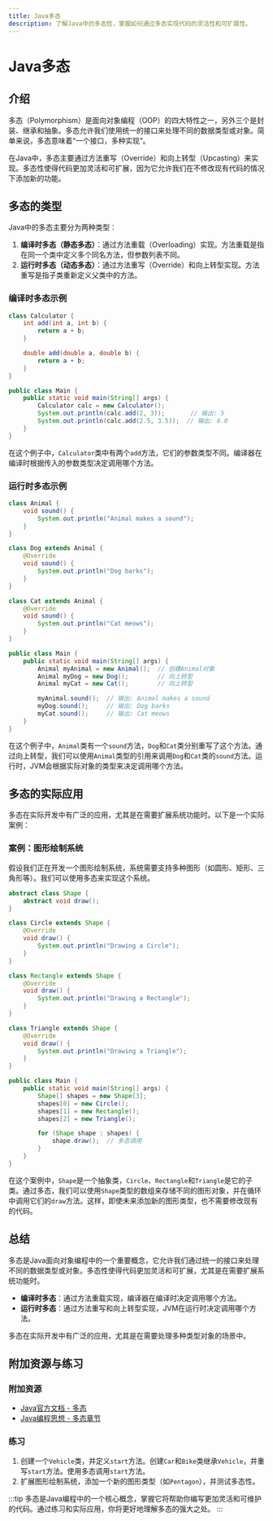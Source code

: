 ```yaml
---
title: Java多态
description: 了解Java中的多态性，掌握如何通过多态实现代码的灵活性和可扩展性。
---
```


# Java多态

## 介绍

多态（Polymorphism）是面向对象编程（OOP）的四大特性之一，另外三个是封装、继承和抽象。多态允许我们使用统一的接口来处理不同的数据类型或对象。简单来说，多态意味着“一个接口，多种实现”。

在Java中，多态主要通过方法重写（Override）和向上转型（Upcasting）来实现。多态性使得代码更加灵活和可扩展，因为它允许我们在不修改现有代码的情况下添加新的功能。

## 多态的类型

Java中的多态主要分为两种类型：

1. **编译时多态（静态多态）**：通过方法重载（Overloading）实现。方法重载是指在同一个类中定义多个同名方法，但参数列表不同。
2. **运行时多态（动态多态）**：通过方法重写（Override）和向上转型实现。方法重写是指子类重新定义父类中的方法。

### 编译时多态示例

```java
class Calculator {
    int add(int a, int b) {
        return a + b;
    }

    double add(double a, double b) {
        return a + b;
    }
}

public class Main {
    public static void main(String[] args) {
        Calculator calc = new Calculator();
        System.out.println(calc.add(2, 3));       // 输出: 5
        System.out.println(calc.add(2.5, 3.5));  // 输出: 6.0
    }
}
```

在这个例子中，`Calculator`类中有两个`add`方法，它们的参数类型不同。编译器在编译时根据传入的参数类型决定调用哪个方法。

### 运行时多态示例

```java
class Animal {
    void sound() {
        System.out.println("Animal makes a sound");
    }
}

class Dog extends Animal {
    @Override
    void sound() {
        System.out.println("Dog barks");
    }
}

class Cat extends Animal {
    @Override
    void sound() {
        System.out.println("Cat meows");
    }
}

public class Main {
    public static void main(String[] args) {
        Animal myAnimal = new Animal();  // 创建Animal对象
        Animal myDog = new Dog();        // 向上转型
        Animal myCat = new Cat();        // 向上转型

        myAnimal.sound();  // 输出: Animal makes a sound
        myDog.sound();     // 输出: Dog barks
        myCat.sound();     // 输出: Cat meows
    }
}
```

在这个例子中，`Animal`类有一个`sound`方法，`Dog`和`Cat`类分别重写了这个方法。通过向上转型，我们可以使用`Animal`类型的引用来调用`Dog`和`Cat`类的`sound`方法。运行时，JVM会根据实际对象的类型来决定调用哪个方法。

## 多态的实际应用

多态在实际开发中有广泛的应用，尤其是在需要扩展系统功能时。以下是一个实际案例：

### 案例：图形绘制系统

假设我们正在开发一个图形绘制系统，系统需要支持多种图形（如圆形、矩形、三角形等）。我们可以使用多态来实现这个系统。

```java
abstract class Shape {
    abstract void draw();
}

class Circle extends Shape {
    @Override
    void draw() {
        System.out.println("Drawing a Circle");
    }
}

class Rectangle extends Shape {
    @Override
    void draw() {
        System.out.println("Drawing a Rectangle");
    }
}

class Triangle extends Shape {
    @Override
    void draw() {
        System.out.println("Drawing a Triangle");
    }
}

public class Main {
    public static void main(String[] args) {
        Shape[] shapes = new Shape[3];
        shapes[0] = new Circle();
        shapes[1] = new Rectangle();
        shapes[2] = new Triangle();

        for (Shape shape : shapes) {
            shape.draw();  // 多态调用
        }
    }
}
```

在这个案例中，`Shape`是一个抽象类，`Circle`、`Rectangle`和`Triangle`是它的子类。通过多态，我们可以使用`Shape`类型的数组来存储不同的图形对象，并在循环中调用它们的`draw`方法。这样，即使未来添加新的图形类型，也不需要修改现有的代码。

## 总结

多态是Java面向对象编程中的一个重要概念，它允许我们通过统一的接口来处理不同的数据类型或对象。多态性使得代码更加灵活和可扩展，尤其是在需要扩展系统功能时。

- **编译时多态**：通过方法重载实现，编译器在编译时决定调用哪个方法。
- **运行时多态**：通过方法重写和向上转型实现，JVM在运行时决定调用哪个方法。

多态在实际开发中有广泛的应用，尤其是在需要处理多种类型对象的场景中。

## 附加资源与练习

### 附加资源

- [Java官方文档 - 多态](https://docs.oracle.com/javase/tutorial/java/IandI/polymorphism.html)
- [Java编程思想 - 多态章节](https://www.amazon.com/Thinking-Java-4th-Bruce-Eckel/dp/0131872486)

### 练习

1. 创建一个`Vehicle`类，并定义`start`方法。创建`Car`和`Bike`类继承`Vehicle`，并重写`start`方法。使用多态调用`start`方法。
2. 扩展图形绘制系统，添加一个新的图形类型（如`Pentagon`），并测试多态性。

:::tip
多态是Java编程中的一个核心概念，掌握它将帮助你编写更加灵活和可维护的代码。通过练习和实际应用，你将更好地理解多态的强大之处。
:::